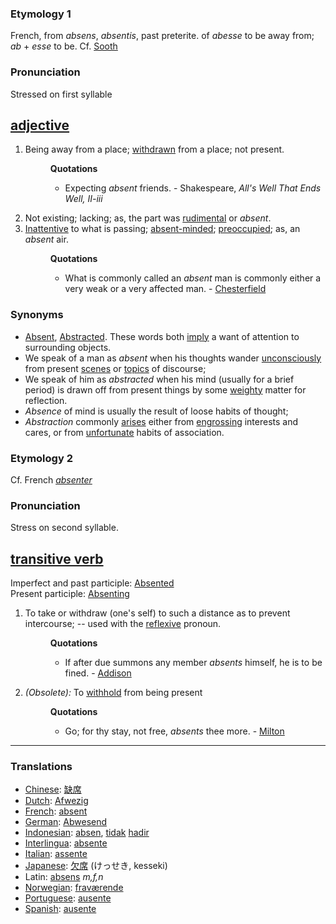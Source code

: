 ===Etymology 1===
French, from ''absens'', ''absentis'', past preterite. of ''abesse'' to be away from; ''ab'' + ''esse'' to be. Cf. [[Sooth]]

===Pronunciation===
Stressed on first syllable

== [[adjective]] ==
#Being away from a place; [[withdrawn]] from a place; not present.
#:'''Quotations'''
#:*Expecting ''absent'' friends. - Shakespeare, ''All's Well That Ends Well, II-iii''
#Not existing; lacking; as, the part was [[rudimental]] or ''absent''.
#[[Inattentive]] to what is passing; [[absent-minded]]; [[preoccupied]]; as, an ''absent'' air.
#:'''Quotations'''
#:*What is commonly called an ''absent'' man is commonly either a very weak or a very affected man. - [[Chesterfield]]

===Synonyms===
*[[Absent]], [[Abstracted]]. These words both [[imply]] a want of attention to surrounding objects. 
*We speak of a man as ''absent'' when his thoughts wander [[unconsciously]] from present [[scenes]] or [[topics]] of discourse; 
*We speak of him as ''abstracted'' when his mind (usually for a brief period) is drawn off from present things by some [[weighty]] matter for reflection. 
*''Absence'' of mind is usually the result of loose habits of thought; 
*''Abstraction'' commonly [[arises]] either from [[engrossing]] interests and cares, or from [[unfortunate]] habits of association.

===Etymology 2===
Cf. French ''[[absenter]]''

===Pronunciation===
Stress on second syllable.

== [[transitive verb]] ==
Imperfect and past participle: [[Absented]]<br>
Present participle: [[Absenting]]
#To take or withdraw (one's self) to such a distance as to prevent intercourse; -- used with the [[reflexive]] pronoun.
#:'''Quotations'''
#:*If after due summons any member ''absents'' himself, he is to be fined. - [[Addison]]
#''(Obsolete):'' To [[withhold]] from being present
#:'''Quotations'''
#:*Go; for thy stay, not free, ''absents'' thee more. - [[Milton]]

----

===Translations===
*[[Chinese]]: [[缺席]]
*[[Dutch]]: [[Afwezig]]
*[[French]]: [[absent]]
*[[German]]: [[Abwesend]]
*[[Indonesian]]: [[absen]], [[tidak]] [[hadir]]
*[[Interlingua]]: [[absente]]
*[[Italian]]: [[assente]]
*[[Japanese]]: [[欠席]] (けっせき, kesseki)
*Latin: [[absens]] ''m,f,n''
*[[Norwegian]]: [[fraværende]]
*[[Portuguese]]: [[ausente]]
*[[Spanish]]: [[ausente]]